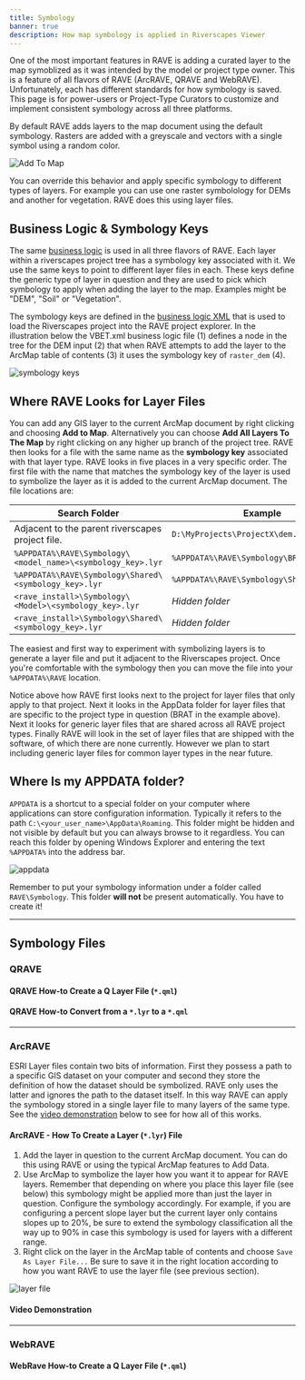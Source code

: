 ```yaml
---
title: Symbology
banner: true
description: How map symbology is applied in Riverscapes Viewer
---
```


One of the most important features in RAVE is adding a curated layer to the map symoblized as it was intended by the model or project type owner. This is a feature of all flavors of RAVE (ArcRAVE, QRAVE and WebRAVE). Unfortunately, each has different standards for how symbology is saved. This page is for power-users or Project-Type Curators to customize and implement consistent symbology across all three platforms.

By default RAVE adds layers to the map document using the default symbology. Rasters are added with a greyscale and vectors with a single symbol using a random color.

![Add To Map](/images/add_to_map.png)

You can override this behavior and apply specific symbology to different types of layers. For example you can use one raster symbolology for DEMs and another for vegetation. RAVE does this using  layer files. 

## Business Logic & Symbology Keys

The same [business logic](../business-logic) is used in all three flavors of RAVE. Each layer within a riverscapes project tree has a symbology key  associated with it. We use the same keys to point to different layer files in each. These keys define the generic type of layer in question and they are used to pick which symbology to apply when adding the layer to the map. Examples might be "DEM", "Soil" or "Vegetation".

The symbology keys are defined in the [business logic XML](https://github.com/Riverscapes/RiverscapesXML/tree/master/RaveBusinessLogic) that is used to load the Riverscapes project into the RAVE project explorer. In the illustration below the VBET.xml business logic file (1) defines a node in the tree for the DEM input (2) that when RAVE attempts to add the layer to the ArcMap table of contents (3) it uses the symbology key of `raster_dem` (4). 

![symbology keys](/images/symbology_keys.png)

## Where RAVE Looks for Layer Files

You can add any GIS layer to the current ArcMap document by right clicking and choosing **Add to Map**. Alternatively you can choose **Add All Layers To The Map** by right clicking on any higher up branch of the project tree. RAVE then looks for a file with the same name as the **symbology key** associated with that layer type. RAVE looks in five places in a very specific order. The first file with the name that matches the symbology key of the layer is used to symbolize the layer as it is added to the current ArcMap document. The file locations are:

|Search Folder|Example|
|---|---|
|Adjacent to the parent riverscapes project file.|`D:\MyProjects\ProjectX\dem.lyr`|
|`%APPDATA%\RAVE\Symbology\<model_name>\<symbology_key>.lyr`|`%APPDATA%\RAVE\Symbology\BRAT\dem.lyr`|
|`%APPDATA%\RAVE\Symbology\Shared\<symbology_key>.lyr`|`%APPDATA%\RAVE\Symbology\Shared\dem.lyr`|
|`<rave_install>\Symbology\<Model>\<symbology_key>.lyr`|*Hidden folder*|
|`<rave_install>\Symbology\Shared\<symbology_key>.lyr`|*Hidden folder*|

The easiest and first way to experiment with symbolizing layers is to generate a layer file and put it adjacent to the Riverscapes project. Once you're comfortable with the symbology then you can move the file into your `%APPDATA%\RAVE` location.

Notice above how RAVE first looks next to the project for layer files that only apply to that project. Next it looks in the AppData folder for layer files that are specific to the project type in question (BRAT in the example above). Next it looks for generic layer files that are shared across all RAVE project types. Finally RAVE will look in the set of layer files that are shipped with the software, of which there are none currently. However we plan to start including generic layer files for common layer types in the near future.

## Where Is my APPDATA folder?

`APPDATA` is a shortcut to a special folder on your computer where applications can store configuration information. Typically it refers to the path `C:\<your_user_name>\AppData\Roaming`. This folder might be hidden and not visible by default but you can always browse to it regardless. You can reach this folder by opening Windows Explorer and entering the text `%APPDATA%` into the address bar. 

![appdata](/images/appdata.png)

Remember to put your symbology information under a folder called `RAVE\Symbology`. This folder **will not** be present automatically. You have to create it!

-------
## Symbology Files

### QRAVE

#### QRAVE How-to Create a Q Layer File (`*.qml`)

#### QRAVE How-to Convert from a `*.lyr` to  a `*.qml`

-----------
### ArcRAVE
ESRI Layer files contain two bits of information. First they possess a path to a specific GIS dataset on your computer and second they store the definition of how the dataset should be symbolized. RAVE only uses the latter and ignores the path to the dataset itself. In this way RAVE can apply the symbology stored in a single layer file to many layers of the same type. See the [video demonstration](#video-demonstration) below to see for how all of this works.

#### ArcRAVE - How To Create a Layer (`*.lyr`) File

1. Add the layer in question to the current ArcMap document. You can do this using RAVE or using the typical ArcMap features to Add Data.
2. Use ArcMap to symbolize the layer how you want it to appear for RAVE layers. Remember that depending on where you place this layer file (see below) this symbology might be applied more than just the layer in question. Configure the symbology accordingly. For example, if you are configuring a percent slope layer but the current layer only contains slopes up to 20%, be sure to extend the symbology classification all the way up to 90% in case this symbology is used for layers with a different range.
3. Right click on the layer in the ArcMap table of contents and choose `Save As Layer File...` Be sure to save it in the right location according to how you want RAVE to use the layer file (see previous section).

![layer file](/images/layer_file.png)

#### Video Demonstration

<Youtube embedId="msaGPVzmnxk" />

---------

### WebRAVE

#### WebRave How-to Create a Q Layer File (`*.qml`)
